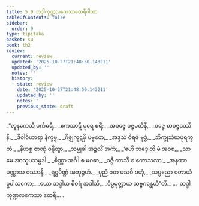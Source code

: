```yaml
---
title: 5.9 ဘဒ္ဒါကုဏ္ဍလကေသာထေရီဂါထာ
tableOfContents: false
sidebar:
  order: 9
type: tipitaka
basket: su
book: th2
review:
  current: review
  updated: '2025-10-27T21:48:50.143211'
  updated_by: ''
  notes: ''
  history:
  - state: review
    date: '2025-10-27T21:48:50.143211'
    updated_by: ''
    notes: ''
    previous_state: draft
---
```



<ReviewStatus review={frontmatter.review} showDetails={true} />

<HypothesisAnnotation frontmatter={frontmatter} />

<DynamicBreadcrumb />

<Division number="107" book="th2" e="ch" v="19" p="391">

<Paragraph number="157" type="verses" book="th2">
_“လူနကေသီ ပင်္ကဓရီ,_  
_ဧကသာဋီ ပုရေ စရိံ;_  
_အဝဇ္ဇေ ဝဇ္ဇမတိနီ,_  
_ဝဇ္ဇေ စာဝဇ္ဇဒဿိနီ._  

</Paragraph>

</Division>
<Division number="108" book="th2" e="ch" v="19" p="391">

<Paragraph number="158" type="verses" book="th2">
_ဒိဝါဝိဟာရာ နိက္ခမ္မ,_  
_ဂိဇ္ဈကူဋမှိ ပဗ္ဗတေ;_  
_အဒ္ဒသံ ဝိရဇံ ဗုဒ္ဓံ,_  
_ဘိက္ခုသံဃပုရက္ခတံ._  

</Paragraph>

</Division>
<Division number="109" book="th2" e="ch" v="19" p="391">

<Paragraph number="159" type="verses" book="th2">
_နိဟစ္စ ဇာဏုံ ဝန္ဒိတွာ,_  
_သမ္မုခါ အဉ္ဇလိံ အကံ;_  
_‘ဧဟိ ဘဒ္ဒေ’တိ မံ အဝစ,_  
_သာ မေ အာသူပသမ္ပဒါ._  

</Paragraph>

</Division>
<Division number="110" book="th2" e="ch" v="19" p="392">

<Paragraph number="160" type="verses" book="th2">
_စိဏ္ဏာ အင်္ဂါ စ မဂဓာ,_  
_ဝဇ္ဇီ ကာသီ စ ကောသလာ;_  
_အနဏာ ပဏ္ဏာသ ဝဿာနိ,_  
_ရဋ္ဌပိဏ္ဍံ အဘုဉ္ဇဟံ._  

</Paragraph>

</Division>
<Division number="111" book="th2" e="ch" v="19" p="392">

<Paragraph number="161" type="verses" book="th2">
_ပုညံ ဝတ ပသဝိ ဗဟုံ,_  
_သပ္ပညော ဝတာယံ ဥပါသကော;_  
_ယော ဘဒ္ဒါယ စီဝရံ အဒါသိ,_  
_ဝိပ္ပမုတ္တာယ သဗ္ဗဂန္ထေဟီ”တိ._  


</Paragraph>
</Division>

<Paragraph number="162" type="center" book="th2">
…  ဘဒ္ဒါ ကုဏ္ဍလကေသာ ထေရီ… .
</Paragraph>